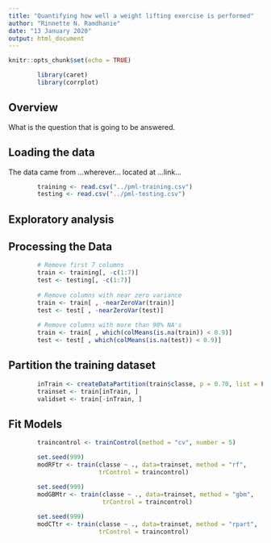 ```yaml
---
title: "Quantifying how well a weight lifting exercise is performed"
author: "Rinnette N. Ramdhanie"
date: "13 January 2020"
output: html_document
---
```


```r
knitr::opts_chunk$set(echo = TRUE)
```

```r
        library(caret)
        library(corrplot)
```

## Overview

What is the question that is going to be answered.


## Loading the data

The data came from ...wherever... located at ...link...

```r
        training <- read.csv("../pml-training.csv")
        testing <- read.csv("../pml-testing.csv")
```

## Exploratory analysis


## Processing the Data

```r
        # Remove first 7 columns
        train <- training[, -c(1:7)]
        test <- testing[, -c(1:7)]
        
        # Remove columns with near zero variance
        train <- train[ , -nearZeroVar(train)]
        test <- test[ , -nearZeroVar(test)]
        
        # Remove columns with more than 90% NA's
        train <- train[ , which(colMeans(is.na(train)) < 0.9)]
        test <- test[ , which(colMeans(is.na(test)) < 0.9)]
```

## Partition the training dataset

```r
        inTrain <- createDataPartition(train$classe, p = 0.70, list = FALSE)
        trainset <- train[inTrain, ]
        validset <- train[-inTrain, ]
```

## Fit Models


```r
        traincontrol <- trainControl(method = "cv", number = 5)

        set.seed(999)
        modRFtr <- train(classe ~ ., data=trainset, method = "rf", 
                         trControl = traincontrol)

        set.seed(999)
        modGBMtr <- train(classe ~ ., data=trainset, method = "gbm", 
                          trControl = traincontrol)
        
        set.seed(999)
        modCTtr <- train(classe ~ ., data=trainset, method = "rpart", 
                         trControl = traincontrol)
        
        
```


